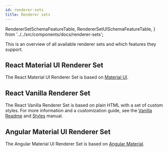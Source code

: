 ```yaml
---
id: renderer-sets
title: Renderer sets
---
```


  RendererSetSchemaFeatureTable,
  RendererSetUISchemaFeatureTable,
} from '../../src/components/docs/renderer-sets';


This is an overview of all available renderer sets and which features they support.

<RendererSetSchemaFeatureTable />


<RendererSetUISchemaFeatureTable />

## React Material UI Renderer Set

The React Material UI Renderer Set is based on [Material UI](https://material-ui.com).

## React Vanilla Renderer Set

The React Vanilla Renderer Set is based on plain HTML with a set of custom styles.
For more information and a customization guide, see the [Vanilla Readme](https://github.com/eclipsesource/jsonforms/blob/master/packages/vanilla/README.md) and [Styles](https://github.com/eclipsesource/jsonforms/blob/master/packages/vanilla/Styles.md) manual.

## Angular Material UI Renderer Set

The Angular Material UI Renderer Set is based on [Angular Material](https://material.angular.io/).
